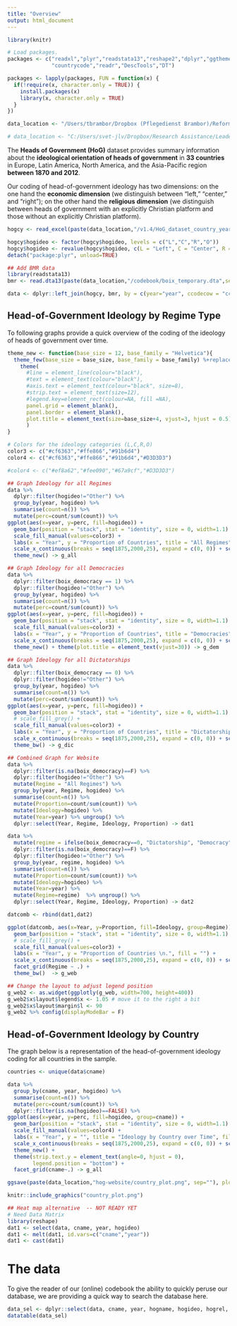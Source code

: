 ```yaml
---
title: "Overview"
output: html_document
---
```


```r
library(knitr)

# Load packages.
packages <- c("readxl","plyr","readstata13","reshape2","dplyr","ggthemes","plotly",
              "countrycode","readr","DescTools","DT")

packages <- lapply(packages, FUN = function(x) {
  if(!require(x, character.only = TRUE)) {
    install.packages(x)
    library(x, character.only = TRUE)
  }
})

data_location <- "/Users/tbrambor/Dropbox (Pflegedienst Brambor)/Reform_Capacity_TB/Research_Assistance/Leaders/"

# data_location <- "C:/Users/svet-jlv/Dropbox/Research Assistance/Leaders/"

```

The **Heads of Government (HoG)** dataset provides summary information about the **ideological orientation of heads of government** in **33 countries** in Europe, Latin America, North America, and the Asia-Pacific region **between 1870 and 2012**.

Our coding of head-of-government ideology has two dimensions: on the one hand the **economic dimension** (we distinguish between “left,” “center,” and “right”); on the other hand the **religious dimension** (we distinguish between heads of government with an explicitly Christian platform and those without an explicitly Christian platform).

```r
hogcy <- read_excel(paste(data_location,"/v1.4/HoG_dataset_country_year_v1.4.xls",sep=""))

hogcy$hogideo <- factor(hogcy$hogideo, levels = c("L","C","R","O"))
hogcy$hogideo <- revalue(hogcy$hogideo, c(L = "Left", C = "Center", R = "Right", O = "Other"))
detach("package:plyr", unload=TRUE)

## Add BMR data
library(readstata13)
bmr <- read.dta13(paste(data_location,"/codebook/boix_temporary.dta",sep=""))

data <- dplyr::left_join(hogcy, bmr, by = c(year="year", ccodecow = "ccodecow"))
```


## Head-of-Government Ideology by Regime Type

To following graphs provide a quick overview of the coding of the ideology of heads of government over time.

```r
theme_new <- function(base_size = 12, base_family = "Helvetica"){
  theme_few(base_size = base_size, base_family = base_family) %+replace%
    theme(
      #line = element_line(colour="black"),
      #text = element_text(colour="black"),
      #axis.text = element_text(colour="black", size=8),
      #strip.text = element_text(size=12),
      #legend.key=element_rect(colour=NA, fill =NA),
      panel.grid = element_blank(),   
      panel.border = element_blank(),
      plot.title = element_text(size=base_size+4, vjust=3, hjust = 0.5)
      )
}

# Colors for the ideology categories (L,C,R,O)
color3 <- c("#cf6363","#ffe866","#91b6d4")
color4 <- c("#cf6363","#ffe866","#91b6d4","#D3D3D3")

#color4 <- c("#ef8a62","#fee090","#67a9cf","#D3D3D3")

## Graph Ideology for all Regimes
data %>% 
  dplyr::filter(hogideo!="Other") %>% 
  group_by(year, hogideo) %>% 
  summarise(count=n()) %>% 
  mutate(perc=count/sum(count)) %>%
ggplot(aes(x=year, y=perc, fill=hogideo)) + 
  geom_bar(position = "stack", stat = "identity", size = 0, width=1.1) +
  scale_fill_manual(values=color3) + 
  labs(x = "Year", y = "Proportion of Countries", title = "All Regimes", fill = "Ideology") + 
  scale_x_continuous(breaks = seq(1875,2000,25), expand = c(0, 0)) + scale_y_continuous(expand = c(0, 0)) +
  theme_new() -> g_all

## Graph Ideology for all Democracies
data %>% 
  dplyr::filter(boix_democracy == 1) %>% 
  dplyr::filter(hogideo!="Other") %>% 
  group_by(year, hogideo) %>% 
  summarise(count=n()) %>% 
  mutate(perc=count/sum(count)) %>%
ggplot(aes(x=year, y=perc, fill=hogideo)) + 
  geom_bar(position = "stack", stat = "identity", size = 0, width=1.1) +
  scale_fill_manual(values=color3) + 
  labs(x = "Year", y = "Proportion of Countries", title = "Democracies", fill = "Ideology") + 
  scale_x_continuous(breaks = seq(1875,2000,25), expand = c(0, 0)) + scale_y_continuous(expand = c(0, 0)) +
  theme_new() + theme(plot.title = element_text(vjust=30)) -> g_dem

## Graph Ideology for all Dictatorships
data %>% 
  dplyr::filter(boix_democracy == 0) %>% 
  dplyr::filter(hogideo!="Other") %>% 
  group_by(year, hogideo) %>% 
  summarise(count=n()) %>% 
  mutate(perc=count/sum(count)) %>%
ggplot(aes(x=year, y=perc, fill=hogideo)) + 
  geom_bar(position = "stack", stat = "identity", size = 0, width=1.1) +
  # scale_fill_grey() +
  scale_fill_manual(values=color3) + 
  labs(x = "Year", y = "Proportion of Countries", title = "Dictatorships", fill = "Ideology") + 
  scale_x_continuous(breaks = seq(1875,2000,25), expand = c(0, 0)) + scale_y_continuous(expand = c(0, 0)) +
  theme_bw() -> g_dic

```

```r
## Combined Graph for Website
data %>% 
  dplyr::filter(is.na(boix_democracy)==F) %>% 
  dplyr::filter(hogideo!="Other") %>% 
  mutate(Regime = "All Regimes") %>%
  group_by(year, Regime, hogideo) %>% 
  summarise(count=n()) %>% 
  mutate(Proportion=count/sum(count)) %>%
  mutate(Ideology=hogideo) %>%
  mutate(Year=year) %>% ungroup() %>% 
  dplyr::select(Year, Regime, Ideology, Proportion) -> dat1

data %>% 
  mutate(regime = ifelse(boix_democracy==0, "Dictatorship", "Democracy") ) %>%
  dplyr::filter(is.na(boix_democracy)==F) %>% 
  dplyr::filter(hogideo!="Other") %>% 
  group_by(year, regime, hogideo) %>% 
  summarise(count=n()) %>% 
  mutate(Proportion=count/sum(count)) %>%
  mutate(Ideology=hogideo) %>%
  mutate(Year=year) %>%
  mutate(Regime=regime)  %>% ungroup() %>% 
  dplyr::select(Year, Regime, Ideology, Proportion) -> dat2

datcomb <- rbind(dat1,dat2)

ggplot(datcomb, aes(x=Year, y=Proportion, fill=Ideology, group=Regime)) + 
  geom_bar(position = "stack", stat = "identity", size = 0, width=1.1) +
  # scale_fill_grey() +
  scale_fill_manual(values=color3) + 
  labs(x = "Year", y = "Proportion of Countries \n.", fill = "") + 
  scale_x_continuous(breaks = seq(1875,2000,25), expand = c(0, 0)) + scale_y_continuous(expand = c(0, 0)) + 
  facet_grid(Regime ~ .) +
  theme_bw()  -> g_web

## Change the layout to adjust legend position
g_web2 <- as.widget(ggplotly(g_web, width=700, height=400))
g_web2$x$layout$legend$x <- 1.05 # move it to the right a bit
g_web2$x$layout$margin$l <- 90
g_web2 %>% config(displayModeBar = F)

```

## Head-of-Government Ideology by Country

The graph below is a representation of the head-of-government ideology coding for all countries in the sample.

```r
countries <- unique(data$cname)

data %>% 
  group_by(cname, year, hogideo) %>% 
  summarise(count=n()) %>% 
  mutate(perc=count/sum(count)) %>%
  dplyr::filter(is.na(hogideo)==FALSE) %>% 
ggplot(aes(x=year, y=perc, fill=hogideo, group=cname)) + 
  geom_bar(position = "stack", stat = "identity", size = 0, width=1.1) +
  scale_fill_manual(values=color4) + 
  labs(x = "Year", y = "", title = "Ideology by Country over Time", fill = "Ideology") + 
  scale_x_continuous(breaks = seq(1875,2000,25), expand = c(0, 0)) + scale_y_discrete(expand = c(0, 0)) +
  theme_new() + 
  theme(strip.text.y = element_text(angle=0, hjust = 0),
        legend.position = "bottom") + 
  facet_grid(cname~.) -> g_all
```

```r
ggsave(paste(data_location,"hog-website/country_plot.png", sep=""), plot=g_all, device = NULL, height=10, width=10 )
```

```r
knitr::include_graphics("country_plot.png")
```

```r
## Heat map alternative  -- NOT READY YET
# Need Data Matrix
library(reshape)
dat1 <- select(data, cname, year, hogideo)
dat1 <- melt(dat1, id.vars=c("cname","year"))
dat1 <- cast(dat1)
```



# The data 

To give the reader of our (online) codebook the ability to quickly peruse our database, we are providing a quick way to search the database here.

```r
data_sel <- dplyr::select(data, cname, year, hogname, hogideo, hogrel, hogindate, hogoutdate)
datatable(data_sel)
```